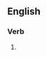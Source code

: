 ==English==

===Verb===
{{head|en|present participle}}

# {{present participle of|mistranslate|lang=en|nocat=1}}
